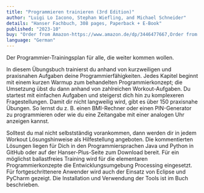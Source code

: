 ```yaml
---
title: "Programmieren trainieren (3rd Edition)"
author: "Luigi Lo Iacono, Stephan Wiefling, and Michael Schneider"
details: "Hanser Fachbuch, 308 pages, Paperback + E-Book"
published: "2023-10"
buy: "Order from Amazon-https://www.amazon.de/dp/3446477667,Order from Hanser Fachbuch-https://www.hanser-fachbuch.de/fachbuch/artikel/9783446477667,Book Website-https://protrain.github.io/"
language: "German"
---
```


Der Programmier-Trainingsplan für alle, die weiter kommen wollen.

In diesem Übungsbuch trainierst du anhand von kurzweiligen und praxisnahen Aufgaben deine Programmierfähigkeiten. Jedes Kapitel beginnt mit einem kurzen Warmup zum behandelten Programmierkonzept; die Umsetzung übst du dann anhand von zahlreichen Workout-Aufgaben. Du startest mit einfachen Aufgaben und steigerst dich hin zu komplexeren Fragestellungen. Damit dir nicht langweilig wird, gibt es über 150 praxisnahe Übungen. So lernst du z. B. einen BMI-Rechner oder einen PIN-Generator zu programmieren oder wie du eine Zeitangabe mit einer analogen Uhr anzeigen kannst.

Solltest du mal nicht selbstständig vorankommen, dann werden dir in jedem Workout Lösungshinweise als Hilfestellung angeboten. Die kommentierten Lösungen liegen für Dich in den Programmiersprachen Java und Python in GitHub oder auf der Hanser-Plus-Seite zum Download bereit. Für ein möglichst ballastfreies Training wird für die elementaren Programmierkonzepte die Entwicklungsumgebung Processing eingesetzt. Für fortgeschrittenere Anwender wird auch der Einsatz von Eclipse und PyCharm gezeigt. Die Installation und Verwendung der Tools ist im Buch beschrieben.